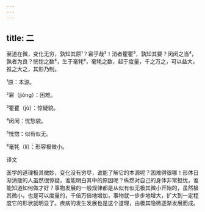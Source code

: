 ```yaml
---
---
---
```

title: 二
---




至道在微，变化无穷，孰知其原¹？窘乎哉²！消者瞿瞿³，孰知其要？闵闵之当⁴，孰者为良？恍惚之数⁵，生于毫牦⁶，毫牦之数，起于度量，千之万之，可以益大，推之大之，其形乃制。

¹原：本源。

²窘（jiǒnɡ）：困难。

³瞿瞿（jù）：惊疑貌。

⁴闵闵：忧愁貌。

⁵恍惚：似有似无。

⁶毫牦（lí）：形容极微小。

译文

医学的道理极其微妙，变化没有穷尽，谁能了解它的本源呢？困难得很哪！形体日渐消瘦的人虽然很惊疑，谁能明白其中的原因呢？纵然对自己的身体非常担忧，谁能知道如何做才好？事物发展的一般规律都是从似有似无极其微小开始的，虽然极其微小，也是可以度量的，千倍万倍地增加，事物就一步步地增大，扩大到一定程度它的形状就明显了。疾病的发生发展也是这个道理，由极其隐微逐渐发展而成。